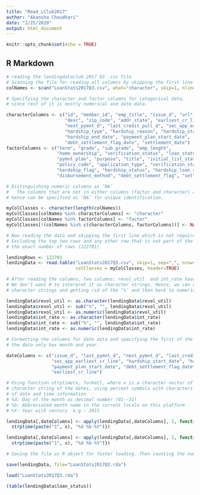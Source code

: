 ---
title: "Read_LClub2017"
author: "Akansha Chaudhari"
date: "2/25/2020"
output: html_document
---

```{r setup, include=FALSE}
knitr::opts_chunk$set(echo = TRUE)
```

## R Markdown

```{r}
# reading the lendingdataclub 2017 Q3 .csv file
# Scanning the file for reading all columns by skipping the first line since it is not required.
colNames <- scan("LoanStats2017Q3.csv", what="character", skip=1, nlines=1, sep=",")
```


```{r}
# Specifying the character and factor columns for categorical data, 
# since rest of it is mostly numerical and date data.

characterColumns <- c("id", "member_id", "emp_title", "issue_d", "url",
                      "desc", "zip_code", "addr_state", "earliest_cr_line", "last_pymnt_d",
                      "next_pymnt_d", "last_credit_pull_d", "sec_app_earliest_cr_line",
                      "hardship_type", "hardship_reason", "hardship_start_date",
                      "hardship_end_date", "payment_plan_start_date",
                      "debt_settlement_flag_date", "settlement_date")
factorColumns <- c("term", "grade", "sub_grade", "emp_length",
                   "home_ownership", "verification_status", "loan_status",
                   "pymnt_plan", "purpose", "title", "initial_list_status",
                   "policy_code", "application_type", "verification_status_joint",
                   "hardship_flag", "hardship_status", "hardship_loan_status",
                   "disbursement_method", "debt_settlement_flag", "settlement_status")
```


```{r}
# Distinguishing numeric columns as ‘NA’
#	The columns that are not in either columns (factor and character) are numeric and 
# hence can be specified as ‘NA’ for unique identification.

myColClasses <- character(length(colNames))
myColClasses[colNames %in% characterColumns] <- "character"
myColClasses[colNames %in% factorColumns] <- "factor"
myColClasses[!(colNames %in% c(characterColumns, factorColumns))] <- NA
```


```{r}
# Now reading the data and skipping the first line which is not required. 
# Excluding the top two rows and any other row that is not part of the main data by specifying 
# the exact number of rows (122701)

lendingRows <- 122701
lendingData <- read.table("LoanStats2017Q3.csv", skip=1, sep=",", nrows=lendingRows,
                          colClasses = myColClasses, header=TRUE)
```


```{r}
# After reading the columns, two columns: revol_util  and int_rate have % signs. 
# We don’t want R to interpret it as character strings. Hence, we can convert to 
# character strings and getting rid of the ‘%’ and then back to numeric.

lendingData$revol_util <- as.character(lendingData$revol_util)
lendingData$revol_util <- sub("%", "", lendingData$revol_util)
lendingData$revol_util <- as.numeric(lendingData$revol_util)
lendingData$int_rate <- as.character(lendingData$int_rate)
lendingData$int_rate <- sub("%", "", lendingData$int_rate)
lendingData$int_rate <- as.numeric(lendingData$int_rate)
```


```{r}
# Formatting the columns for date data and specifying the first of the month since 
# the data only has month and year. 

dateColumns <- c("issue_d", "last_pymnt_d", "next_pymnt_d", "last_credit_pull_d",
                 "sec_app_earliest_cr_line", "hardship_start_date", "hardship_end_date",
                 "payment_plan_start_date", "debt_settlement_flag_date", "settlement_date",
                 "earliest_cr_line")
```


```{r}
# Using function strptime(x, format), where x is a character vector of dates and format is a 
# character string of the dates, using percent symbols with characters to specify what types 
# of date and time information.
# %d: Day of the month as decimal number (01--31)
# %b: Abbreviated month name in the current locale on this platform
# %Y: Year with century	 e.g.: 2015

lendingData[,dateColumns] <- apply(lendingData[,dateColumns], 2, function(x) {
  strptime(paste("1", x), "%d %b-%Y")})

lendingData[,dateColumns] <- apply(lendingData[,dateColumns], 2, function(x) {
  strptime(paste("1", x), "%d %b-%Y")})
```


```{r}
# Saving the file as R object for faster loading. Then counting the number of each loan status.

save(lendingData, file="LoanStats2017Q3.rda")

load("LoanStats2017Q3.rda")

(table(lendingData$loan_status))


```

